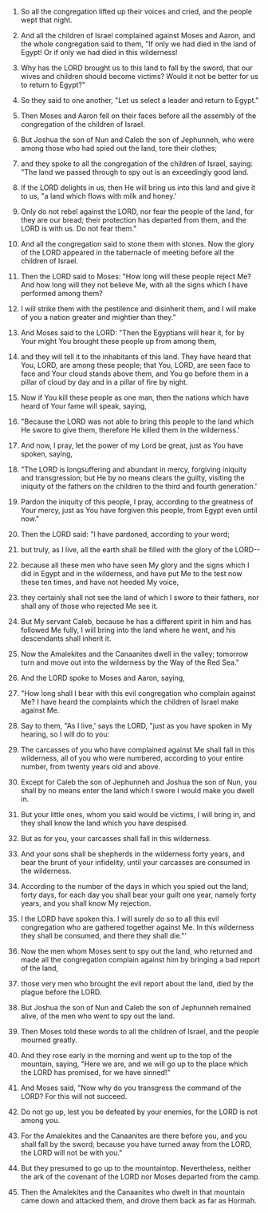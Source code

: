
1. So all the congregation lifted up their voices and cried, and the people wept that night.

2. And all the children of Israel complained against Moses and Aaron, and the whole congregation said to them, "If only we had died in the land of Egypt! Or if only we had died in this wilderness!

3. Why has the LORD brought us to this land to fall by the sword, that our wives and children should become victims? Would it not be better for us to return to Egypt?"

4. So they said to one another, "Let us select a leader and return to Egypt."

5. Then Moses and Aaron fell on their faces before all the assembly of the congregation of the children of Israel.

6. But Joshua the son of Nun and Caleb the son of Jephunneh, who were among those who had spied out the land, tore their clothes;

7. and they spoke to all the congregation of the children of Israel, saying: "The land we passed through to spy out is an exceedingly good land.

8. If the LORD delights in us, then He will bring us into this land and give it to us, "a land which flows with milk and honey.'

9. Only do not rebel against the LORD, nor fear the people of the land, for they are our bread; their protection has departed from them, and the LORD is with us. Do not fear them."

10. And all the congregation said to stone them with stones. Now the glory of the LORD appeared in the tabernacle of meeting before all the children of Israel.

11. Then the LORD said to Moses: "How long will these people reject Me? And how long will they not believe Me, with all the signs which I have performed among them?

12. I will strike them with the pestilence and disinherit them, and I will make of you a nation greater and mightier than they."

13. And Moses said to the LORD: "Then the Egyptians will hear it, for by Your might You brought these people up from among them,

14. and they will tell it to the inhabitants of this land. They have heard that You, LORD, are among these people; that You, LORD, are seen face to face and Your cloud stands above them, and You go before them in a pillar of cloud by day and in a pillar of fire by night.

15. Now if You kill these people as one man, then the nations which have heard of Your fame will speak, saying,

16. "Because the LORD was not able to bring this people to the land which He swore to give them, therefore He killed them in the wilderness.'

17. And now, I pray, let the power of my Lord be great, just as You have spoken, saying,

18. "The LORD is longsuffering and abundant in mercy, forgiving iniquity and transgression; but He by no means clears the guilty, visiting the iniquity of the fathers on the children to the third and fourth generation.'

19. Pardon the iniquity of this people, I pray, according to the greatness of Your mercy, just as You have forgiven this people, from Egypt even until now."

20. Then the LORD said: "I have pardoned, according to your word;

21. but truly, as I live, all the earth shall be filled with the glory of the LORD--

22. because all these men who have seen My glory and the signs which I did in Egypt and in the wilderness, and have put Me to the test now these ten times, and have not heeded My voice,

23. they certainly shall not see the land of which I swore to their fathers, nor shall any of those who rejected Me see it.

24. But My servant Caleb, because he has a different spirit in him and has followed Me fully, I will bring into the land where he went, and his descendants shall inherit it.

25. Now the Amalekites and the Canaanites dwell in the valley; tomorrow turn and move out into the wilderness by the Way of the Red Sea."

26. And the LORD spoke to Moses and Aaron, saying,

27. "How long shall I bear with this evil congregation who complain against Me? I have heard the complaints which the children of Israel make against Me.

28. Say to them, "As I live,' says the LORD, "just as you have spoken in My hearing, so I will do to you:

29. The carcasses of you who have complained against Me shall fall in this wilderness, all of you who were numbered, according to your entire number, from twenty years old and above.

30. Except for Caleb the son of Jephunneh and Joshua the son of Nun, you shall by no means enter the land which I swore I would make you dwell in.

31. But your little ones, whom you said would be victims, I will bring in, and they shall know the land which you have despised.

32. But as for you, your carcasses shall fall in this wilderness.

33. And your sons shall be shepherds in the wilderness forty years, and bear the brunt of your infidelity, until your carcasses are consumed in the wilderness.

34. According to the number of the days in which you spied out the land, forty days, for each day you shall bear your guilt one year, namely forty years, and you shall know My rejection.

35. I the LORD have spoken this. I will surely do so to all this evil congregation who are gathered together against Me. In this wilderness they shall be consumed, and there they shall die."'

36. Now the men whom Moses sent to spy out the land, who returned and made all the congregation complain against him by bringing a bad report of the land,

37. those very men who brought the evil report about the land, died by the plague before the LORD.

38. But Joshua the son of Nun and Caleb the son of Jephunneh remained alive, of the men who went to spy out the land.

39. Then Moses told these words to all the children of Israel, and the people mourned greatly.

40. And they rose early in the morning and went up to the top of the mountain, saying, "Here we are, and we will go up to the place which the LORD has promised, for we have sinned!"

41. And Moses said, "Now why do you transgress the command of the LORD? For this will not succeed.

42. Do not go up, lest you be defeated by your enemies, for the LORD is not among you.

43. For the Amalekites and the Canaanites are there before you, and you shall fall by the sword; because you have turned away from the LORD, the LORD will not be with you."

44. But they presumed to go up to the mountaintop. Nevertheless, neither the ark of the covenant of the LORD nor Moses departed from the camp.

45. Then the Amalekites and the Canaanites who dwelt in that mountain came down and attacked them, and drove them back as far as Hormah.


